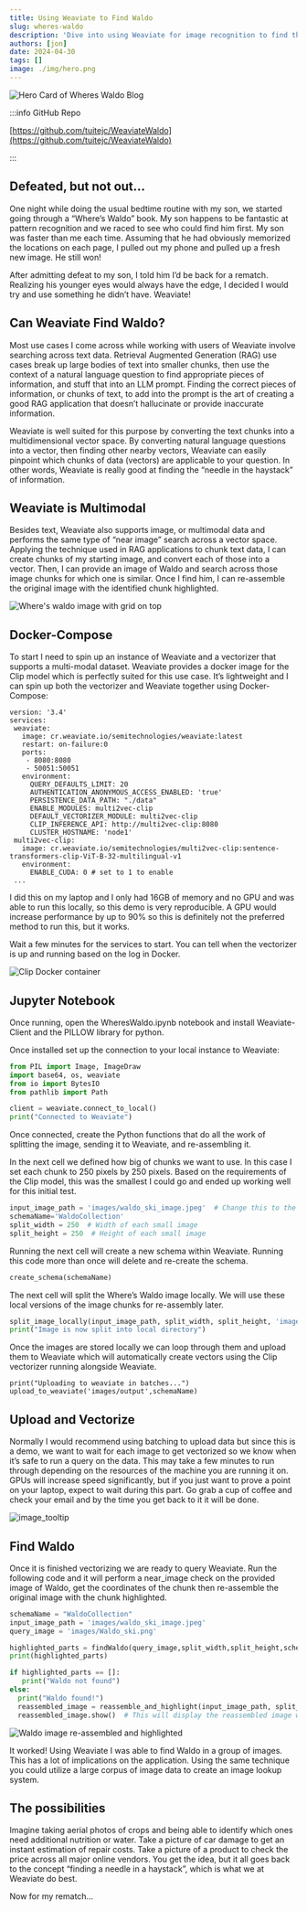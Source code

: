 ```yaml
---
title: Using Weaviate to Find Waldo
slug: wheres-waldo
description: 'Dive into using Weaviate for image recognition to find the "needle in a haystack"!'
authors: [jon]
date: 2024-04-30
tags: []
image: ./img/hero.png
---
```


![Hero Card of Wheres Waldo Blog](./img/hero.png)

:::info GitHub Repo

[https://github.com/tuitejc/WeaviateWaldo](https://github.com/tuitejc/WeaviateWaldo)

:::

## Defeated, but not out…

One night while doing the usual bedtime routine with my son, we started going through a “Where’s Waldo” book. My son happens to be fantastic at pattern recognition and we raced to see who could find him first. My son was faster than me each time. Assuming that he had obviously memorized the locations on each page, I pulled out my phone and pulled up a fresh new image. He still won!

After admitting defeat to my son, I told him I’d be back for a rematch. Realizing his younger eyes would always have the edge, I decided I would try and use something he didn’t have. Weaviate!

## Can Weaviate Find Waldo?

Most use cases I come across while working with users of Weaviate involve searching across text data. Retrieval Augmented Generation (RAG) use cases break up large bodies of text into smaller chunks, then use the context of a natural language question to find appropriate pieces of information, and stuff that into an LLM prompt. Finding the correct pieces of information, or chunks of text, to add into the prompt is the art of creating a good RAG application that doesn’t hallucinate or provide inaccurate information.

Weaviate is well suited for this purpose by converting the text chunks into a multidimensional vector space. By converting natural language questions into a vector, then finding other nearby vectors, Weaviate can easily pinpoint which chunks of data (vectors) are applicable to your question. In other words, Weaviate is really good at finding the “needle in the haystack” of information.

## Weaviate is Multimodal

Besides text, Weaviate also supports image, or multimodal data and performs the same type of “near image” search across a vector space. Applying the technique used in RAG applications to chunk text data, I can create chunks of my starting image, and convert each of those into a vector. Then, I can provide an image of Waldo and search across those image chunks for which one is similar. Once I find him, I can re-assemble the original image with the identified chunk highlighted.

![Where's waldo image with grid on top](./img/image4.jpg)

## Docker-Compose

To start I need to spin up an instance of Weaviate and a vectorizer that supports a multi-modal dataset. Weaviate provides a docker image for the Clip model which is perfectly suited for this use case. It’s lightweight and I can spin up both the vectorizer and Weaviate together using Docker-Compose:

```
version: '3.4'
services:
 weaviate:
   image: cr.weaviate.io/semitechnologies/weaviate:latest
   restart: on-failure:0
   ports:
    - 8080:8080
    - 50051:50051
   environment:
     QUERY_DEFAULTS_LIMIT: 20
     AUTHENTICATION_ANONYMOUS_ACCESS_ENABLED: 'true'
     PERSISTENCE_DATA_PATH: "./data"
     ENABLE_MODULES: multi2vec-clip
     DEFAULT_VECTORIZER_MODULE: multi2vec-clip
     CLIP_INFERENCE_API: http://multi2vec-clip:8080
     CLUSTER_HOSTNAME: 'node1'
 multi2vec-clip:
   image: cr.weaviate.io/semitechnologies/multi2vec-clip:sentence-transformers-clip-ViT-B-32-multilingual-v1
   environment:
     ENABLE_CUDA: 0 # set to 1 to enable
 ...
```

I did this on my laptop and I only had 16GB of memory and no GPU and was able to run this locally, so this demo is very reproducible. A GPU would increase performance by up to 90% so this is definitely not the preferred method to run this, but it works.

Wait a few minutes for the services to start. You can tell when the vectorizer is up and running based on the log in Docker.

![Clip Docker container](./img/image3.png)

## Jupyter Notebook

Once running, open the WheresWaldo.ipynb notebook and install Weaviate-Client and the PILLOW library for python.

Once installed set up the connection to your local instance to Weaviate:

```python
from PIL import Image, ImageDraw
import base64, os, weaviate
from io import BytesIO
from pathlib import Path

client = weaviate.connect_to_local()
print("Connected to Weaviate")
```

Once connected, create the Python functions that do all the work of splitting the image, sending it to Weaviate, and re-assembling it.

In the next cell we defined how big of chunks we want to use. In this case I set each chunk to 250 pixels by 250 pixels. Based on the requirements of the Clip model, this was the smallest I could go and ended up working well for this initial test.

```python
input_image_path = 'images/waldo_ski_image.jpeg'  # Change this to the path of your input image
schemaName='WaldoCollection'
split_width = 250  # Width of each small image
split_height = 250  # Height of each small image
```

Running the next cell will create a new schema within Weaviate. Running this code more than once will delete and re-create the schema.

```python
create_schema(schemaName)
```

The next cell will split the Where’s Waldo image locally. We will use these local versions of the image chunks for re-assembly later.

```python
split_image_locally(input_image_path, split_width, split_height, 'images/output')
print("Image is now split into local directory")
```

Once the images are stored locally we can loop through them and upload them to Weaviate which will automatically create vectors using the Clip vectorizer running alongside Weaviate.

```
print("Uploading to weaviate in batches...")
upload_to_weaviate('images/output',schemaName)
```

## Upload and Vectorize

Normally I would recommend using batching to upload data but since this is a demo, we want to wait for each image to get vectorized so we know when it’s safe to run a query on the data. This may take a few minutes to run through depending on the resources of the machine you are running it on. GPUs will increase speed significantly, but if you just want to prove a point on your laptop, expect to wait during this part. Go grab a cup of coffee and check your email and by the time you get back to it it will be done.

![image_tooltip](./img/image1.png)

## Find Waldo

Once it is finished vectorizing we are ready to query Weaviate. Run the following code and it will perform a near_image check on the provided image of Waldo, get the coordinates of the chunk then re-assemble the original image with the chunk highlighted.

```python
schemaName = "WaldoCollection"
input_image_path = 'images/waldo_ski_image.jpeg'
query_image = 'images/Waldo_ski.png'

highlighted_parts = findWaldo(query_image,split_width,split_height,schemaName)
print(highlighted_parts)

if highlighted_parts == []:
   print("Waldo not found")
else:
  print("Waldo found!")
  reassembled_image = reassemble_and_highlight(input_image_path, split_width, split_height, highlighted_parts, 'images/output')
  reassembled_image.show()  # This will display the reassembled image with highlighted parts
```

![Waldo image re-assembled and highlighted](./img/image2.png)

It worked! Using Weaviate I was able to find Waldo in a group of images. This has a lot of implications on the application. Using the same technique you could utilize a large corpus of image data to create an image lookup system.

## The possibilities

Imagine taking aerial photos of crops and being able to identify which ones need additional nutrition or water. Take a picture of car damage to get an instant estimation of repair costs. Take a picture of a product to check the price across all major online vendors. You get the idea, but it all goes back to the concept “finding a needle in a haystack”, which is what we at Weaviate do best.

Now for my rematch…


<WhatNext />
